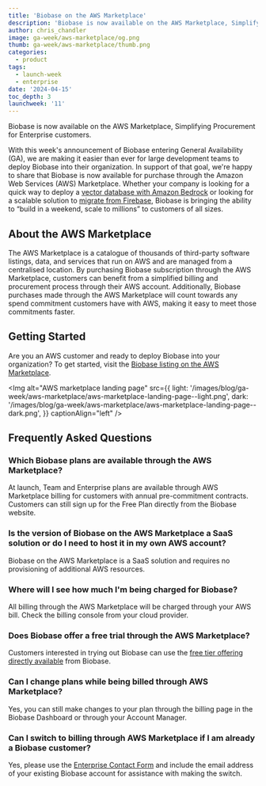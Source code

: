 ```yaml
---
title: 'Biobase on the AWS Marketplace'
description: 'Biobase is now available on the AWS Marketplace, Simplifying Procurement for Enterprise Customers.'
author: chris_chandler
image: ga-week/aws-marketplace/og.png
thumb: ga-week/aws-marketplace/thumb.png
categories:
  - product
tags:
  - launch-week
  - enterprise
date: '2024-04-15'
toc_depth: 3
launchweek: '11'
---
```


Biobase is now available on the AWS Marketplace, Simplifying Procurement for Enterprise customers.

With this week's announcement of Biobase entering General Availability (GA), we are making it easier than ever for large development teams to deploy Biobase into their organization. In support of that goal, we're happy to share that Biobase is now available for purchase through the Amazon Web Services (AWS) Marketplace. Whether your company is looking for a quick way to deploy a [vector database with Amazon Bedrock](/blog/semantic-image-search-amazon-bedrock) or looking for a scalable solution to [migrate from Firebase](/customers/mobbin), Biobase is bringing the ability to “build in a weekend, scale to millions” to customers of all sizes.

## About the AWS Marketplace

The AWS Marketplace is a catalogue of thousands of third-party software listings, data, and services that run on AWS and are managed from a centralised location. By purchasing Biobase subscription through the AWS Marketplace, customers can benefit from a simplified billing and procurement process through their AWS account. Additionally, Biobase purchases made through the AWS Marketplace will count towards any spend commitment customers have with AWS, making it easy to meet those commitments faster.

## Getting Started

Are you an AWS customer and ready to deploy Biobase into your organization? To get started, visit the [Biobase listing on the AWS Marketplace](https://aws.amazon.com/marketplace/pp/prodview-wet7aplxdxoh4).

<Img
  alt="AWS marketplace landing page"
  src={{
    light: '/images/blog/ga-week/aws-marketplace/aws-marketplace-landing-page--light.png',
    dark: '/images/blog/ga-week/aws-marketplace/aws-marketplace-landing-page--dark.png',
  }}
  captionAlign="left"
/>

## Frequently Asked Questions

### Which Biobase plans are available through the AWS Marketplace?

At launch, Team and Enterprise plans are available through AWS Marketplace billing for customers with annual pre-commitment contracts. Customers can still sign up for the Free Plan directly from the Biobase website.

### Is the version of Biobase on the AWS Marketplace a SaaS solution or do I need to host it in my own AWS account?

Biobase on the AWS Marketplace is a SaaS solution and requires no provisioning of additional AWS resources.

### Where will I see how much I'm being charged for Biobase?

All billing through the AWS Marketplace will be charged through your AWS bill. Check the billing console from your cloud provider.

### Does Biobase offer a free trial through the AWS Marketplace?

Customers interested in trying out Biobase can use the [free tier offering directly available](/pricing) from Biobase.

### Can I change plans while being billed through AWS Marketplace?

Yes, you can still make changes to your plan through the billing page in the Biobase Dashboard or through your Account Manager.

### Can I switch to billing through AWS Marketplace if I am already a Biobase customer?

Yes, please use the [Enterprise Contact Form](https://forms.biobase.com/enterprise) and include the email address of your existing Biobase account for assistance with making the switch.
